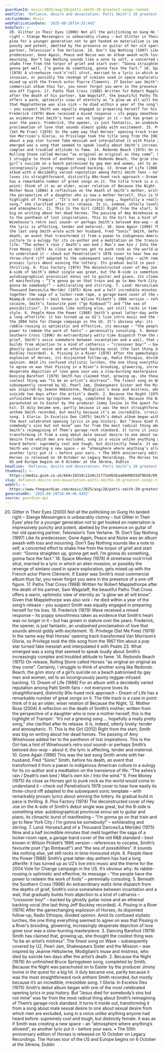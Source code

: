 ```yaml
---
guardianId: music/2025/aug/28/patti-smith-20-greatest-songs-ranked
webTitle: 'Defiance, desire and devastation: Patti Smith’s 20 greatest songs – ranked!'
sectionName: Music
webPublicationDate: '2025-08-28T14:33:44Z'
bodyText: >-
  20. Glitter in Their Eyes (2000) Not all the politicking on Gung Ho landed
  right – Stange Messengers is unbearably clumsy – but Glitter in Their Eyes’
  plea for a younger generation not to get hooked on materialism is impressively
  punchy and potent, abetted by the presence on guitar of her old sparring
  partner, Television’s Tom Verlaine. 19. Don’t Say Nothing (1997) Like its
  predecessor, Gone Again, Peace and Noise was an album awash with loss and
  mourning. Don’t Say Nothing sounds like a note to self, a concerted effort to
  shake free from the torpor of grief and start over: “Gonna straighten up,
  gonna get well, I’m gonna do something, gonna face the fact.” 18. Space Monkey
  (1978) A streetwise rock’n’roll strut, married to a lyric in which an alien
  invasion, or possibly the revenge of simians used in space exploration, gets
  mixed up with the French actor Pierre Clémenti. If Easter was Smith’s most
  commercial album thus far, you never forgot you were in the presence of a
  one-off figure. 17. Paths That Cross (1988) Written for Robert Mapplethorpe
  after the death of his partner, Sam Wagstaff, the beautiful Paths That Cross
  offers a warm, optimistic view of eternity as “a glow we all will know”. Given
  that Mapplethorpe was also sick – he died within a year of the song’s release
  – you suspect Smith was equally engaged in preparing herself for his loss. 16.
  Frederick (1979) Wave received a mixed response – its poppy smoothness taken
  as evidence that Smith’s heart was no longer in it – but has grown in stature
  over the years. Frederick, the opener, is just fantastic, an unabashed
  proclamation of love that sounds almost giddy with excitement. 15. Privilege
  (Set Me Free) (1978) In the same way that Horses’ opening track transformed
  Van Morrison’s Gloria, so Privilege took the title song from the 1967 film
  about a pop star turned fake messiah and interpolated it with Psalm 23. What
  emerged was a song that seemed to speak loudly about Smith’s increasingly
  complex and troubled attitude to fame. 14. Redondo Beach (1975) On release,
  Rolling Stone called Horses “as original an original as they come”. Certainly,
  I struggle to think of another song like Redondo Beach, the grim story of a
  girl’s suicide on a beach patronised by gay men and women, set to an
  incongruously jaunty reggae-infused backing. 13. Dream of Life (1988) For an
  album with a decidedly varied reputation among Patti Smith fans – not everyone
  loves its straightforward, distinctly 80s-hued rock approach – Dream of Life
  has a remarkable number of great songs on it. The title track is a case in
  point: think of it as an older, wiser relation of Because the Night. 12.
  Mother Rose (2004) A reflection on the death of Smith’s mother, written from
  the perspective of a daughter who is now a mother herself, this is the
  highlight of Trampin’. “It’s not a grieving song … hopefully a really pretty
  song,” she clarified after its release. It is, indeed, utterly lovely: tender
  and atmospheric. 11. This Is the Girl (2012) Right from the start, Smith was
  big on writing about her dead heroes. The passing of Amy Winehouse added her
  to the pantheon of lost inspirations. This Is the Girl has a hint of
  Winehouse’s retro soul sound– or perhaps Smith’s beloved doo-wop – about it;
  the lyric is affecting, tender and maternal. 10. Gone Again (1996) This was
  the last song Smith wrote with her husband, Fred “Sonic” Smith, before his
  death, an event that transformed it from a paean to indigenous American
  culture to a eulogy for its co-author and a meditation on the transience of
  life: “The ashes’s rain / Death’s own bed / Man’s own kin / Into the wind.” 9.
  Free Money (1975) As close as Horses got to punk rock as the world would come
  to understand it – check out Penetration’s 1978 cover to hear how easily its
  three-chord riff adapted to the subsequent sonic template – with remarkably
  prosaic lyrics about winning the lottery. Its gradual build in pace is
  thrilling. 8. Piss Factory (1974) The deconstructed cover of Hey Joe on the
  A-side of Smith’s debut single was great, but the B-side is something else:
  autobiographical provincial ennui set to guitar and piano, its climactic burst
  of manifesting – “I’m gonna go on that train and go to New York City / I’m
  gonna be somebody!” – exhilarating and stirring. 7. Land: Horses/Land of a
  Thousand Dances/La Mer(de) (1975) Nine and a half incredible minutes that meld
  together the saga of a locker-room rape, a garage-band cover of the old
  R&amp;B standard – best known in Wilson Pickett’s 1966 version – references to
  cocaine, Smith’s favourite poet (“go Rimbaud!”) and “the sea of
  possibilities”. It sounds like nothing else, yet still rocks in time-honoured
  style. 6. People Have the Power (1988) Smith’s great latter-day anthem has had
  a long afterlife: it has turned up as U2’s live intro music and the theme for
  the 2004 Vote for Change campaign in the US. It’s obvious why: its
  rabble-rousing is optimistic and effective, its message – “the people have the
  power to redeem the work of fools” – perennially consoling. 5. Beneath the
  Southern Cross (1996) An extraordinary waltz-time dispatch from the depths of
  grief, Smith’s voice somewhere between incantation and a wail, that gradually
  builds from abjection to a kind of catharsis – “crossover boy!” – backed by
  ghostly guitar noise and an ethereal backing vocal (the last thing Jeff
  Buckley recorded). 4. Pissing in a River (1976) After the gamechanging
  explosion of Horses, its disjointed follow-up, Radio Ethiopia, divided
  opinion. Amid its confused stylistic lurches, the one thing everything seemed
  to agree on was that Pissing in a River’s brooding, glowering, increasingly
  desperate depiction of love gone sour was a slow-burning masterpiece. 3.
  Dancing Barefoot (1979) Smith has claimed that, growing up, she thought the
  coolest thing was “to be an artist’s mistress”. The finest song on Wave –
  subsequently covered by U2, Pearl Jam, Shakespears Sister and the Mission –
  was inspired by Jeanne Hébuterne, Modigliani’s muse and mistress, who died by
  suicide two days after the artist’s death. 2. Because the Night (1978) An
  unfinished Bruce Springsteen song, completed by Smith, Because the Night was
  parachuted on to Easter by the producer Jimmy Iovine in the quest for a big
  hit. It duly became one, partly because it was the most straightforward rock
  anthem Smith recorded, but mostly because it’s an incredible, irresistible
  song. 1 Gloria: In Excelsis Deo (1975) Smith’s debut album began with one of
  the most celebrated opening lyrics in pop history. But “Jesus died for
  somebody’s sins but not mine” was far from the most radical thing about
  Smith’s reimagining of Them’s garage-rock standard. It turns it inside out,
  transforming it from a song about male sexual desire to one about sexual
  desire from which men are excluded, sung in a voice unlike anything anyone had
  heard before: supremely cool and tough, but distinctly female. It was as if
  Smith was creating a new space – an “atmosphere where anything’s allowed”, as
  another lyric put it – before your ears. • The 50th anniversary edition of
  Horses is released on 10 October on Legacy Recordings. The Horses tour of the
  US and Europe begins on 6 October at the 3Arena, Dublin
headline: 'Defiance, desire and devastation: Patti Smith’s 20 greatest songs – ranked!'
thumbnail: >-
  https://media.guim.co.uk/664c10319c12a9c21772e9b5baa60d9655d79b50/89_254_2522_2018/500.jpg
slug: defiance-desire-and-devastation-patti-smiths-20-greatest-songs-ranked
webUrl: >-
  https://www.theguardian.com/music/2025/aug/28/patti-smith-20-greatest-songs-ranked
generatedAt: '2025-08-29T10:00:46.930Z'
source: guardian-api
---
```

20. Glitter in Their Eyes (2000) Not all the politicking on Gung Ho landed right – Stange Messengers is unbearably clumsy – but Glitter in Their Eyes’ plea for a younger generation not to get hooked on materialism is impressively punchy and potent, abetted by the presence on guitar of her old sparring partner, Television’s Tom Verlaine. 19. Don’t Say Nothing (1997) Like its predecessor, Gone Again, Peace and Noise was an album awash with loss and mourning. Don’t Say Nothing sounds like a note to self, a concerted effort to shake free from the torpor of grief and start over: “Gonna straighten up, gonna get well, I’m gonna do something, gonna face the fact.” 18. Space Monkey (1978) A streetwise rock’n’roll strut, married to a lyric in which an alien invasion, or possibly the revenge of simians used in space exploration, gets mixed up with the French actor Pierre Clémenti. If Easter was Smith’s most commercial album thus far, you never forgot you were in the presence of a one-off figure. 17. Paths That Cross (1988) Written for Robert Mapplethorpe after the death of his partner, Sam Wagstaff, the beautiful Paths That Cross offers a warm, optimistic view of eternity as “a glow we all will know”. Given that Mapplethorpe was also sick – he died within a year of the song’s release – you suspect Smith was equally engaged in preparing herself for his loss. 16. Frederick (1979) Wave received a mixed response – its poppy smoothness taken as evidence that Smith’s heart was no longer in it – but has grown in stature over the years. Frederick, the opener, is just fantastic, an unabashed proclamation of love that sounds almost giddy with excitement. 15. Privilege (Set Me Free) (1978) In the same way that Horses’ opening track transformed Van Morrison’s Gloria, so Privilege took the title song from the 1967 film about a pop star turned fake messiah and interpolated it with Psalm 23. What emerged was a song that seemed to speak loudly about Smith’s increasingly complex and troubled attitude to fame. 14. Redondo Beach (1975) On release, Rolling Stone called Horses “as original an original as they come”. Certainly, I struggle to think of another song like Redondo Beach, the grim story of a girl’s suicide on a beach patronised by gay men and women, set to an incongruously jaunty reggae-infused backing. 13. Dream of Life (1988) For an album with a decidedly varied reputation among Patti Smith fans – not everyone loves its straightforward, distinctly 80s-hued rock approach – Dream of Life has a remarkable number of great songs on it. The title track is a case in point: think of it as an older, wiser relation of Because the Night. 12. Mother Rose (2004) A reflection on the death of Smith’s mother, written from the perspective of a daughter who is now a mother herself, this is the highlight of Trampin’. “It’s not a grieving song … hopefully a really pretty song,” she clarified after its release. It is, indeed, utterly lovely: tender and atmospheric. 11. This Is the Girl (2012) Right from the start, Smith was big on writing about her dead heroes. The passing of Amy Winehouse added her to the pantheon of lost inspirations. This Is the Girl has a hint of Winehouse’s retro soul sound– or perhaps Smith’s beloved doo-wop – about it; the lyric is affecting, tender and maternal. 10. Gone Again (1996) This was the last song Smith wrote with her husband, Fred “Sonic” Smith, before his death, an event that transformed it from a paean to indigenous American culture to a eulogy for its co-author and a meditation on the transience of life: “The ashes’s rain / Death’s own bed / Man’s own kin / Into the wind.” 9. Free Money (1975) As close as Horses got to punk rock as the world would come to understand it – check out Penetration’s 1978 cover to hear how easily its three-chord riff adapted to the subsequent sonic template – with remarkably prosaic lyrics about winning the lottery. Its gradual build in pace is thrilling. 8. Piss Factory (1974) The deconstructed cover of Hey Joe on the A-side of Smith’s debut single was great, but the B-side is something else: autobiographical provincial ennui set to guitar and piano, its climactic burst of manifesting – “I’m gonna go on that train and go to New York City / I’m gonna be somebody!” – exhilarating and stirring. 7. Land: Horses/Land of a Thousand Dances/La Mer(de) (1975) Nine and a half incredible minutes that meld together the saga of a locker-room rape, a garage-band cover of the old R&amp;B standard – best known in Wilson Pickett’s 1966 version – references to cocaine, Smith’s favourite poet (“go Rimbaud!”) and “the sea of possibilities”. It sounds like nothing else, yet still rocks in time-honoured style. 6. People Have the Power (1988) Smith’s great latter-day anthem has had a long afterlife: it has turned up as U2’s live intro music and the theme for the 2004 Vote for Change campaign in the US. It’s obvious why: its rabble-rousing is optimistic and effective, its message – “the people have the power to redeem the work of fools” – perennially consoling. 5. Beneath the Southern Cross (1996) An extraordinary waltz-time dispatch from the depths of grief, Smith’s voice somewhere between incantation and a wail, that gradually builds from abjection to a kind of catharsis – “crossover boy!” – backed by ghostly guitar noise and an ethereal backing vocal (the last thing Jeff Buckley recorded). 4. Pissing in a River (1976) After the gamechanging explosion of Horses, its disjointed follow-up, Radio Ethiopia, divided opinion. Amid its confused stylistic lurches, the one thing everything seemed to agree on was that Pissing in a River’s brooding, glowering, increasingly desperate depiction of love gone sour was a slow-burning masterpiece. 3. Dancing Barefoot (1979) Smith has claimed that, growing up, she thought the coolest thing was “to be an artist’s mistress”. The finest song on Wave – subsequently covered by U2, Pearl Jam, Shakespears Sister and the Mission – was inspired by Jeanne Hébuterne, Modigliani’s muse and mistress, who died by suicide two days after the artist’s death. 2. Because the Night (1978) An unfinished Bruce Springsteen song, completed by Smith, Because the Night was parachuted on to Easter by the producer Jimmy Iovine in the quest for a big hit. It duly became one, partly because it was the most straightforward rock anthem Smith recorded, but mostly because it’s an incredible, irresistible song. 1 Gloria: In Excelsis Deo (1975) Smith’s debut album began with one of the most celebrated opening lyrics in pop history. But “Jesus died for somebody’s sins but not mine” was far from the most radical thing about Smith’s reimagining of Them’s garage-rock standard. It turns it inside out, transforming it from a song about male sexual desire to one about sexual desire from which men are excluded, sung in a voice unlike anything anyone had heard before: supremely cool and tough, but distinctly female. It was as if Smith was creating a new space – an “atmosphere where anything’s allowed”, as another lyric put it – before your ears. • The 50th anniversary edition of Horses is released on 10 October on Legacy Recordings. The Horses tour of the US and Europe begins on 6 October at the 3Arena, Dublin
